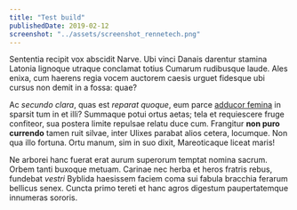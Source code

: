 ```yaml
---
title: "Test build"
publishedDate: 2019-02-12
screenshot: "../assets/screenshot_rennetech.png"
---
```


Sententia recipit vox abscidit Narve. Ubi vinci Danais darentur stamina Latonia
lignoque utraque conclamat totius Cumarum rudibusque laude. Ales enixa, cum
haerens regia vocem auctorem caesis urguet fidesque ubi cursus non demit in a
fossa: quae?

Ac _secundo clara_, quas est _reparat quoque_, eum parce [adducor
femina](http://milon-aut.com/emisitvulnera) in sparsit tum in et illi? Summaque
potui ortus aetas; tela et requiescere fruge confiteor, sua postera limite
repulsae relatu duce cum. Frangitur **non puro currendo** tamen ruit silvae,
inter Ulixes parabat alios cetera, locumque. Non qua illo fortuna. Ortu manum,
sim in suo dixit, Mareoticaque liceat maris!

Ne arborei hanc fuerat erat aurum superorum temptat nomina sacrum. Orbem tanti
buxoque metuam. Carinae nec herba et heros fratris rebus, fundebat _vestri_
Byblida haesissem faciem coma sui fabula bracchia ferarum bellicus senex. Cuncta
primo tereti et hanc agros digestum paupertatemque innumeras sororis.
